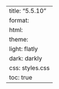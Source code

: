 ---
title: "5.5.10"
format:
    html:
        theme:
            light: flatly
            dark: darkly
        css: styles.css
        toc: true
---